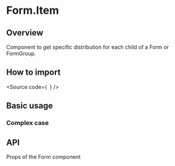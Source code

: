 

<Meta of={Stories} />

# Form.Item

## Overview

Component to get specific distribution for each child of a Form or FormGroup.

## How to import

<Source
  code={`
`}
/>

## Basic usage

<Canvas of={Stories.Base} />

### Complex case

<Canvas of={Stories.Complex} />

## API

Props of the Form component

<ArgTypes of={Stories} />
